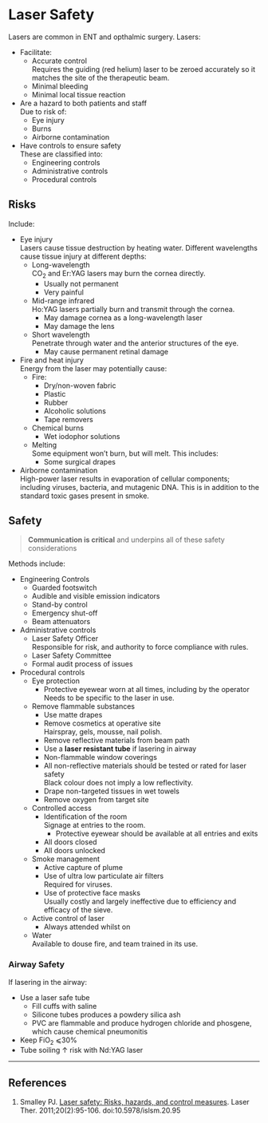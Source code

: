 # Laser Safety


Lasers are common in ENT and opthalmic surgery. Lasers:

* Facilitate:
	* Accurate control  
	Requires the guiding (red helium) laser to be zeroed accurately so it matches the site of the therapeutic beam.
	* Minimal bleeding
	* Minimal local tissue reaction
* Are a hazard to both patients and staff  
Due to risk of:
	* Eye injury
	* Burns
	* Airborne contamination
* Have controls to ensure safety  
These are classified into:
	* Engineering controls
	* Administrative controls
	* Procedural controls

## Risks

Include:

* Eye injury  
Lasers cause tissue destruction by heating water. Different wavelengths cause tissue injury at different depths:
	* Long-wavelength  
	CO~2~ and Er:YAG lasers may burn the cornea directly.
		* Usually not permanent
		* Very painful
	* Mid-range infrared  
	Ho:YAG lasers partially burn and transmit through the cornea.
		* May damage cornea as a long-wavelength laser
		* May damage the lens
	* Short wavelength  
	Penetrate through water and the anterior structures of the eye.
		* May cause permanent retinal damage
* Fire and heat injury  
Energy from the laser may potentially cause:
	* Fire:
		* Dry/non-woven fabric
		* Plastic
		* Rubber
		* Alcoholic solutions
		* Tape removers
	* Chemical burns
		* Wet iodophor solutions
	* Melting  
	Some equipment won't burn, but will melt. This includes:
		* Some surgical drapes
* Airborne contamination  
High-power laser results in evaporation of cellular components; including viruses, bacteria, and mutagenic DNA. This is in addition to the standard toxic gases present in smoke.

## Safety

> **Communication is critical** and underpins all of these safety considerations

Methods include:

* Engineering Controls
	* Guarded footswitch
	* Audible and visible emission indicators
	* Stand-by control
	* Emergency shut-off
	* Beam attenuators
* Administrative controls
	* Laser Safety Officer  
	Responsible for risk, and authority to force compliance with rules.
	* Laser Safety Committee
	* Formal audit process of issues
* Procedural controls
	* Eye protection  
		* Protective eyewear worn at all times, including by the operator  
		Needs to be specific to the laser in use.
	* Remove flammable substances  
		* Use matte drapes
		* Remove cosmetics at operative site  
		Hairspray, gels, mousse, nail polish.
		* Remove reflective materials from beam path
		* Use a **laser resistant tube** if lasering in airway
		* Non-flammable window coverings
		* All non-reflective materials should be tested or rated for laser safety  
		Black colour does not imply a low reflectivity.
		* Drape non-targeted tissues in wet towels
		* Remove oxygen from target site
	* Controlled access  
		* Identification of the room  
		Signage at entries to the room.
			* Protective eyewear should be available at all entries and exits
		* All doors closed
		* All doors unlocked
	* Smoke management
		* Active capture of plume
		* Use of ultra low particulate air filters  
		Required for viruses.
		* Use of protective face masks  
		Usually costly and largely ineffective due to efficiency and efficacy of the sieve. 
	* Active control of laser
		* Always attended whilst on
	* Water  
	Available to douse fire, and team trained in its use.


### Airway Safety

If lasering in the airway:

* Use a laser safe tube
	* Fill cuffs with saline
	* Silicone tubes produces a powdery silica ash
	* PVC are flammable and produce hydrogen chloride and phosgene, which cause chemical pneumonitis
* Keep FiO~2~ ⩽30%
* Tube soiling ↑ risk with Nd:YAG laser

---

## References


1. Smalley PJ. [Laser safety: Risks, hazards, and control measures](https://www.ncbi.nlm.nih.gov/pmc/articles/PMC3799025/). Laser Ther. 2011;20(2):95-106. doi:10.5978/islsm.20.95
